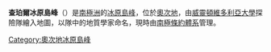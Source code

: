 {{Coord|82|18|S|158|12|E|source:GNIS|display=title}}

'''查珀爾冰原島峰'''（{{lang-en|Chappell Nunataks}}）是[[南極洲|南極洲]]的[[冰原島峰|冰原島峰]]，位於[[奧次地|奧次地]]，由[[威靈頓維多利亞大學|威靈頓維多利亞大學]]探險隊繪入地圖，以隊中的地質學家命名，現時由[[南極條約體系|南極條約體系]]管理。

{{DEFAULTSORT:Chappell Nunataks}}
[[Category:奧次地冰原島峰|Category:奧次地冰原島峰]]


{{OatesLand-geo-stub}}